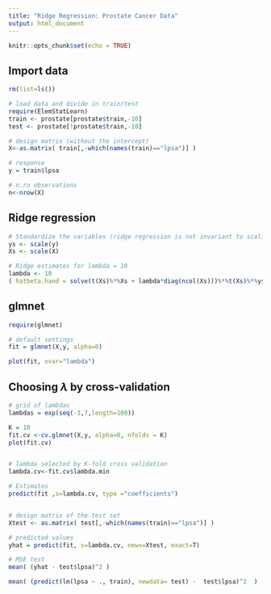 ```yaml
---
title: "Ridge Regression: Prostate Cancer Data"
output: html_document
---
```


```r
knitr::opts_chunk$set(echo = TRUE)
```

## Import data

```r
rm(list=ls())

# load data and divide in train/test
require(ElemStatLearn)
train <- prostate[prostate$train,-10]
test <- prostate[!prostate$train,-10]

# design matrix (without the intercept)
X<-as.matrix( train[,-which(names(train)=="lpsa")] )

# response
y = train$lpsa

# n.ro observations
n<-nrow(X)

```

## Ridge regression

```r
# Standardize the variables (ridge regression is not invariant to scaling)
ys <- scale(y)
Xs <- scale(X)

# Ridge estimates for lambda = 10
lambda <- 10
( hatbeta.hand = solve(t(Xs)%*%Xs + lambda*diag(ncol(Xs)))%*%t(Xs)%*%ys )
```

## glmnet

```r
require(glmnet)

# default settings
fit = glmnet(X,y, alpha=0)

plot(fit, xvar="lambda")

```


## Choosing $\lambda$ by cross-validation

```r
# grid of lambdas
lambdas = exp(seq(-3,7,length=100))

K = 10
fit.cv <-cv.glmnet(X,y, alpha=0, nfolds = K)
plot(fit.cv)


# lambda selected by K-fold cross validation
lambda.cv<-fit.cv$lambda.min

# Estimates
predict(fit ,s=lambda.cv, type ="coefficients")


# design matrix of the test set 
Xtest <- as.matrix( test[,-which(names(train)=="lpsa")] )

# predicted values
yhat = predict(fit, s=lambda.cv, newx=Xtest, exact=T)

# MSE test
mean( (yhat - test$lpsa)^2 )

mean( (predict(lm(lpsa ~ ., train), newdata= test) -  test$lpsa)^2  )
```